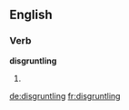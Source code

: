 
==English==

===Verb===
'''disgruntling'''

# {{present participle of|[[disgruntle]]}}

[[de:disgruntling]]
[[fr:disgruntling]]